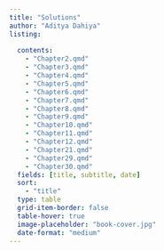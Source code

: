 ```yaml
---
title: "Solutions"
author: "Aditya Dahiya"
listing:
  
  contents:
    - "Chapter2.qmd"
    - "Chapter3.qmd"
    - "Chapter4.qmd"
    - "Chapter5.qmd"
    - "Chapter6.qmd"
    - "Chapter7.qmd"
    - "Chapter8.qmd"
    - "Chapter9.qmd"
    - "Chapter10.qmd"
    - "Chapter11.qmd"
    - "Chapter12.qmd"
    - "Chapter21.qmd"
    - "Chapter29.qmd"
    - "Chapter30.qmd"
  fields: [title, subtitle, date]
  sort: 
    - "title"
  type: table
  grid-item-border: false
  table-hover: true
  image-placeholder: "book-cover.jpg"
  date-format: "medium"
---
```

